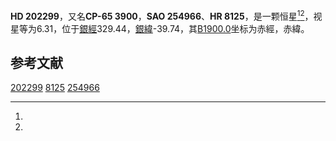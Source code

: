 {{Starbox begin
| name = HD 202299
}}
{{Starbox observe
| epoch = [[J2000.0|J2000.0]]
| constell = {{星座名待查}}<ref name=SIMBAD>{{cite web
 | url=http://simbad.u-strasbg.fr/simbad/sim-id?Ident=HR+8125
 | title =Pulsating variable Star
 | publisher=Centre de Données astronomiques de Strasbourg
 | work=SIMBAD
 | accessdate=2012-07-13}}</ref><ref name=DATA>{{cite web
 | url=http://vizier.u-strasbg.fr/viz-bin/VizieR-5?-out.add=.&-source=5050&-corr=PK=HR&-out.max=9999&HR=8125
 | title=VizieR Detailed Page
 | accessdate=2012-07-13
 | archive-date=2016-03-05
 | archive-url=https://web.archive.org/web/20160305213920/http://vizier.u-strasbg.fr/viz-bin/VizieR-5?-out.add=.&-source=5050&-corr=PK=HR&-out.max=9999&HR=8125
 | dead-url=no
 }}</ref>
| 星官 = 
| ra = {{RA|21|18|0.3}}<ref name=SIMBAD /><ref name=DATA />
| dec = {{DEC|-64|40|54}}<ref name=SIMBAD /><ref name=DATA />
| appmag_v = 6.31<ref name=SIMBAD /><ref name=DATA />
}}
{{Starbox character
| class = B8V<ref name=SIMBAD /><ref name=DATA />
| b-v = -0.07<ref name=SIMBAD /><ref name=DATA />
| u-b = -0.22<ref name=SIMBAD /><ref name=DATA />
| r-i = <ref name=SIMBAD /><ref name=DATA />
| variable = 
}}
{{Starbox astrometry
| radial_v = -0.22
| prop_mo_ra = 13
| parallax = 
| p_error = 
}}
{{Starbox catalog
| names =CP-65 3900，[[SAO星表|SAO]] 254966，[[HD星表|HD]] 202299，[[HR星表|HR]] 8125}}
{{Starbox reference |Simbad=HR+8125}}
{{Starbox end}}

'''HD 202299'''，又名'''CP-65 3900'''，'''SAO 254966'''、'''HR 8125'''，是一颗恒星<ref name=SIMBAD /><ref name=DATA />，视星等为6.31，位于[[銀道座標系|銀經]]329.44，[[銀道座標系|銀緯]]-39.74，其[[B1900.0|B1900.0]]坐标为赤經{{RA|21|9|43.7}}，赤緯{{DEC|-65|-39.74|51}}。

== 参考文献 ==
{{reflist}}

{{star-stub}}

[[Category:HD和HDE天體|202299]]
[[Category:HR天體|8125]]
[[Category:SAO天體|254966]]
